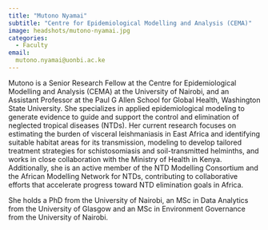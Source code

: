 ```yaml
---
title: "Mutono Nyamai"
subtitle: "Centre for Epidemiological Modelling and Analysis (CEMA)"
image: headshots/mutono-nyamai.jpg
categories:
  - Faculty
email:
  mutono.nyamai@uonbi.ac.ke
---
```


Mutono is a Senior Research Fellow at the Centre for Epidemiological Modelling and Analysis (CEMA) at the University of Nairobi, and an Assistant Professor at the Paul G Allen School for Global Health, Washington State University. She specializes in applied epidemiological modeling to generate evidence to guide and support the control and elimination of neglected tropical diseases (NTDs). Her current research focuses on estimating the burden of visceral leishmaniasis in East Africa and identifying suitable habitat areas for its transmission, modeling to develop tailored treatment strategies for schistosomiasis and soil-transmitted helminths, and works in close collaboration with the Ministry of Health in Kenya. Additionally, she is an active member of the NTD Modelling Consortium and the African Modelling Network for NTDs, contributing to collaborative efforts that accelerate progress toward NTD elimination goals in Africa.

She holds a PhD from the University of Nairobi, an MSc in Data Analytics from the University of Glasgow and an MSc in Environment Governance from the University of Nairobi.